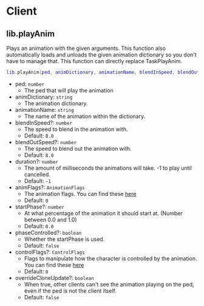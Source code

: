 # Client

## lib.playAnim

Plays an animation with the given arguments. This function also automatically loads and unloads the given animation dictionary so you don't have to manage that.
This function can directly replace TaskPlayAnim.

```lua
lib.playAnim(ped, animDictionary, animationName, blendInSpeed, blendOutSpeed, duration, animFlags, startPhase, phaseControlled, controlFlags, overrideCloneUpdate)
```

- ped: `number`
  - The ped that will play the animation
- animDictionary: `string`
  - The animation dictionary.
- animationName: `string`
  - The name of the animation within the dictionary.
- blendInSpeed?: `number`
  - The speed to blend in the animation with.
  - Default: `8.0`
- blendOutSpeed?: `number`
  - The speed to blend out the animation with.
  - Default: `8.0`
- duration?: `number`
  - The amount of milliseconds the animations will take. -1 to play until cancelled.
  - Default: `-1`
- animFlags?: `AnimationFlags`
  - The animation flags. You can find these [here](https://github.com/Eldron-X/ox_lib/blob/master/imports/playAnim/client.lua#L1-L33)
  - Default: `0`
- startPhase?: `number`
  - At what percentage of the animation it should start at. (Number between 0.0 and 1.0)
  - Default: `0.0`
- phaseControlled?: `boolean`
  - Whether the startPhase is used.
  - Default: `false`
- controlFlags?: `ControlFlags`
  - Flags to manipulate how the character is controlled by the animation. You can find these [here](https://github.com/Eldron-X/ox_lib/blob/master/imports/playAnim/client.lua#L35-L50)
  - Default: `0`
- overrideCloneUpdate?: `boolean`
  - When true, other clients can't see the animation playing on the ped, even if the ped is not the client itself.
  - Default: `false`
